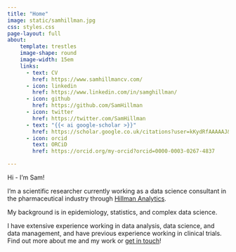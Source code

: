 ```yaml
---
title: "Home"
image: static/samhillman.jpg
css: styles.css
page-layout: full
about:
    template: trestles
    image-shape: round
    image-width: 15em
    links:
      - text: CV
        href: https://www.samhillmancv.com/
      - icon: linkedin
        href: https://www.linkedin.com/in/samghillman/
      - icon: github
        href: https://github.com/SamHillman
      - icon: twitter
        href: https://twitter.com/SamHillman
      - text: "{{< ai google-scholar >}}"      
        href: https://scholar.google.co.uk/citations?user=kKydRfAAAAAJ&hl=en
      - icon: orcid
        text: ORCiD
        href: https://orcid.org/my-orcid?orcid=0000-0003-0267-4837

---
```


Hi - I'm Sam! 

I'm a scientific researcher currently working as a data science consultant in the pharmaceutical industry through [Hillman Analytics](https://www.hillmananalytics.com).

My background is in epidemiology, statistics, and complex data science. 

I have extensive experience working in data analysis, data science, and data management, and have previous experience working in clinical trials. Find out more about me and my work or [get in touch](contact.qmd)!


 